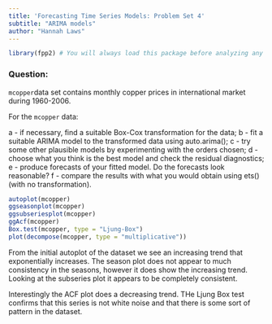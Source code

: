 ```yaml
---
title: 'Forecasting Time Series Models: Problem Set 4'
subtitle: "ARIMA models"
author: "Hannah Laws"
---
```

```r
library(fpp2) # You will always load this package before analyzing any time series data.
```

### Question: 
`mcopper`data set contains monthly copper prices in international market during 1960-2006.

For the `mcopper` data:

a - if necessary, find a suitable Box-Cox transformation for the data;
b - fit a suitable ARIMA model to the transformed data using auto.arima();
c - try some other plausible models by experimenting with the orders chosen;
d - choose what you think is the best model and check the residual diagnostics;
e - produce forecasts of your fitted model. Do the forecasts look reasonable?
f - compare the results with what you would obtain using ets() (with no transformation).


```r
autoplot(mcopper)
ggseasonplot(mcopper)
ggsubseriesplot(mcopper)
ggAcf(mcopper)
Box.test(mcopper, type = "Ljung-Box")
plot(decompose(mcopper, type = "multiplicative"))
```
From the initial autoplot of the dataset we see an increasing trend that  exponentially increases. The season plot does not appear to much consistency in the seasons, however it does show the increasing trend. Looking at the subseries plot it appears to be completely consistent.

Interestingly the ACF plot does a decreasing trend. THe Ljung Box test confirms that this series is not white noise and that there is some sort of pattern in the dataset.

